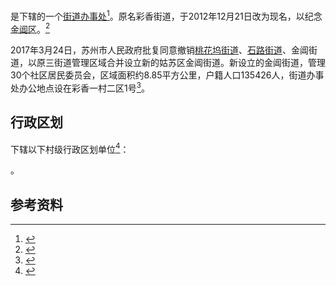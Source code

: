 {{中国乡级行政区
|旧称 = 彩香街道
|地名出处 = 原[[金阊区|金阊区]]（因[[金门_(苏州)|金门]]和[[阊门|阊门]]而得名）
|32/05/08/015/000}}

'''{{PAGENAMEBASE}}'''是{{PRC admin/fullname|32/05/08/015/000|3}}下辖的一个[[街道办事处|街道办事处]]<ref>{{PRC admin/ref sgc|{{PRC admin/parent|32/05/08/015/000}}}}</ref>。原名彩香街道，于2012年12月21日改为现名，以纪念[[金阊区|金阊区]]。<ref>{{cite news|url=http://js.people.com.cn/html/2012/12/22/195377.html|title="平江沧浪金阊"地名保留 传承给姑苏区3个街道|accessdate=2012-12-25|newspaper=苏州新闻网|date=2012-12-22|archive-date=2016-03-04|archive-url=https://web.archive.org/web/20160304095025/http://js.people.com.cn/html/2012/12/22/195377.html|dead-url=no}}</ref>

2017年3月24日，苏州市人民政府批复同意撤销[[桃花坞街道|桃花坞街道]]、[[石路街道|石路街道]]、金阊街道，以原三街道管理区域合并设立新的姑苏区金阊街道。新设立的金阊街道，管理30个社区居民委员会，区域面积约8.85平方公里，户籍人口135426人，街道办事处办公地点设在彩香一村二区1号<ref>{{Cite web |url=http://www.zfxxgk.suzhou.gov.cn/sxqzf/szsrmzf/201703/t20170328_856500.html |title=《苏州市人民政府关于同意姑苏区街道行政区划调整的批复》（苏府复〔2017〕19号） |access-date=2018-05-21 |archive-url=https://web.archive.org/web/20180521191809/http://www.zfxxgk.suzhou.gov.cn/sxqzf/szsrmzf/201703/t20170328_856500.html |archive-date=2018-05-21 |dead-url=yes }}</ref>。

== 行政区划 ==
{{PAGENAMEBASE}}下辖以下村级行政区划单位<ref>{{PRC admin/ref sgc|32/05/08/015/000}}</ref>：

{{PRC admin/children|32/05/08/015/000}}。

== 参考资料 ==
{{reflist}}

{{江苏行政区划小作品}}
{{PRC admin/navcat|32/05/08/015/000}}